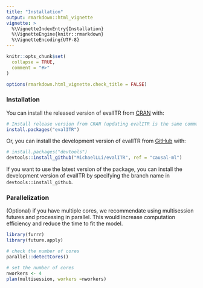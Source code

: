---
title: "Installation"
output: rmarkdown::html_vignette
vignette: >
  %\VignetteIndexEntry{Installation}
  %\VignetteEngine{knitr::rmarkdown}
  %\VignetteEncoding{UTF-8}
---

```{r, include = FALSE, messsage = FALSE, warning = FALSE}
knitr::opts_chunk$set(
  collapse = TRUE,
  comment = "#>"
)

options(rmarkdown.html_vignette.check_title = FALSE)  

```

### Installation

You can install the released version of evalITR from [CRAN](https://CRAN.R-project.org) with:

```{r messsage = FALSE, warning = FALSE, eval=FALSE}
# Install release version from CRAN (updating evalITR is the same command)
install.packages("evalITR")
```

Or, you can install the development version of evalITR from [GitHub](https://github.com/) with:

``` {r messsage = FALSE, warning = FALSE, eval = FALSE}
# install.packages("devtools")
devtools::install_github("MichaelLLi/evalITR", ref = "causal-ml")
```

If you want to use the latest version of the package, you can install the development version of evalITR by specifying the branch name  in `devtools::install_github`.


### Parallelization

(Optional) if you have multiple cores, we recommendate using multisession futures and processing in parallel. This would increase computation efficiency and reduce the time to fit the model. 

```{r messsage = FALSE, warning = FALSE, eval=FALSE}
library(furrr)
library(future.apply)

# check the number of cores
parallel::detectCores()

# set the number of cores
nworkers <- 4
plan(multisession, workers =nworkers)
```

